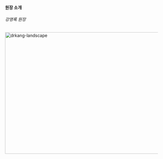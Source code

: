 
#### 원장 소개

###### 강영록 원장

<div style={{ display: 'flex', flexDirection: 'column', width: '600px' }}>
  <Image
    src="/assets/images/drkang-landscape.jpg"
    alt="drkang-landscape"
    width="600"
    height="400"
  />
</div>
